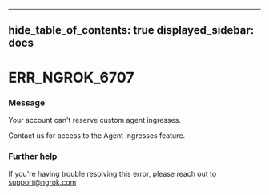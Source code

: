 

---
hide_table_of_contents: true
displayed_sidebar: docs
---


# ERR_NGROK_6707

### Message
Your account can't reserve custom agent ingresses.

Contact us for access to the Agent Ingresses feature.

<ErrorDetails error="err_ngrok_6707" />



### Further help
If you're having trouble resolving this error, please reach out to [support@ngrok.com](mailto:support@ngrok.com?subject=Help%20with%20ERR_NGROK_6707)

